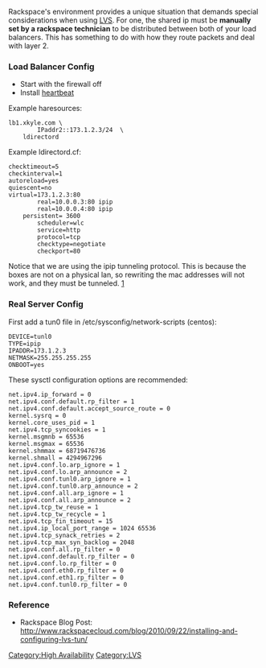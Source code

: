 Rackspace's environment provides a unique situation that demands special considerations when using [[LVS]]. For one, the shared ip must be '''manually set by a rackspace technician''' to be distributed between both of your load balancers. This has something to do with how they route packets and deal with layer 2.

=== Load Balancer Config ===
* Start with the firewall off
* Install [[heartbeat]]

Example haresources:
<pre>
lb1.xkyle.com \
        IPaddr2::173.1.2.3/24  \
	ldirectord
</pre>

Example ldirectord.cf:
<pre>
checktimeout=5
checkinterval=1
autoreload=yes
quiescent=no
virtual=173.1.2.3:80
        real=10.0.0.3:80 ipip
        real=10.0.0.4:80 ipip
	persistent= 3600
        scheduler=wlc
        service=http
        protocol=tcp
        checktype=negotiate
        checkport=80
</pre>

Notice that we are using the ipip tunneling protocol. This is because the boxes are not on a physical lan, so rewriting the mac addresses will not work, and they must be tunneled. [http://www.rackspacecloud.com/blog/2010/09/22/installing-and-configuring-lvs-tun/]

=== Real Server Config ===
First add a tun0 file in /etc/sysconfig/network-scripts (centos):
<pre>
DEVICE=tunl0
TYPE=ipip
IPADDR=173.1.2.3
NETMASK=255.255.255.255
ONBOOT=yes
</pre>

These sysctl configuration options are recommended:
<pre>
net.ipv4.ip_forward = 0
net.ipv4.conf.default.rp_filter = 1
net.ipv4.conf.default.accept_source_route = 0
kernel.sysrq = 0
kernel.core_uses_pid = 1
net.ipv4.tcp_syncookies = 1
kernel.msgmnb = 65536
kernel.msgmax = 65536
kernel.shmmax = 68719476736
kernel.shmall = 4294967296
net.ipv4.conf.lo.arp_ignore = 1
net.ipv4.conf.lo.arp_announce = 2
net.ipv4.conf.tunl0.arp_ignore = 1
net.ipv4.conf.tunl0.arp_announce = 2
net.ipv4.conf.all.arp_ignore = 1
net.ipv4.conf.all.arp_announce = 2
net.ipv4.tcp_tw_reuse = 1
net.ipv4.tcp_tw_recycle = 1
net.ipv4.tcp_fin_timeout = 15
net.ipv4.ip_local_port_range = 1024 65536
net.ipv4.tcp_synack_retries = 2
net.ipv4.tcp_max_syn_backlog = 2048
net.ipv4.conf.all.rp_filter = 0
net.ipv4.conf.default.rp_filter = 0
net.ipv4.conf.lo.rp_filter = 0
net.ipv4.conf.eth0.rp_filter = 0
net.ipv4.conf.eth1.rp_filter = 0
net.ipv4.conf.tunl0.rp_filter = 0
</pre>

=== Reference ===
* Rackspace Blog Post: http://www.rackspacecloud.com/blog/2010/09/22/installing-and-configuring-lvs-tun/


[[Category:High Availability]]
[[Category:LVS]]